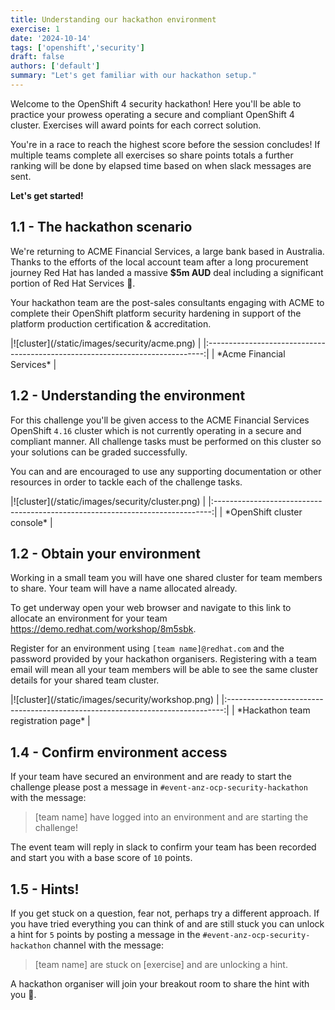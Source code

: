 ```yaml
---
title: Understanding our hackathon environment
exercise: 1
date: '2024-10-14'
tags: ['openshift','security']
draft: false
authors: ['default']
summary: "Let's get familiar with our hackathon setup."
---
```


Welcome to the OpenShift 4 security hackathon! Here you'll be able to practice your prowess operating a secure and compliant OpenShift 4 cluster. Exercises will award points for each correct solution. 

You're in a race to reach the highest score before the session concludes! If multiple teams complete all exercises so share points totals a further ranking will be done by elapsed time based on when slack messages are sent.

 
**Let's get started!**


## 1.1 - The hackathon scenario

We're returning to ACME Financial Services, a large bank based in Australia. Thanks to the efforts of the local account team after a long procurement journey Red Hat has landed a massive **$5m AUD** deal including a significant portion of Red Hat Services 🚀.

Your hackathon team are the post-sales consultants engaging with ACME to complete their OpenShift platform security hardening in support of the platform production certification & accreditation.

<Zoom>
|![cluster](/static/images/security/acme.png)                                   | 
|:-----------------------------------------------------------------------------:|
| *Acme Financial Services*                                                     |
</Zoom>


## 1.2 - Understanding the environment

For this challenge you'll be given access to the ACME Financial Services OpenShift `4.16` cluster which is not currently operating in a secure and compliant manner. All challenge tasks must be performed on this cluster so your solutions can be graded successfully.

You can and are encouraged to use any supporting documentation or other resources in order to tackle each of the challenge tasks.

<Zoom>
|![cluster](/static/images/security/cluster.png)                                | 
|:-----------------------------------------------------------------------------:|
| *OpenShift cluster console*                                                   |
</Zoom>


## 1.2 - Obtain your environment

Working in a small team you will have one shared cluster for team members to share. Your team will have a name allocated already.

To get underway open your web browser and navigate to this link to allocate an environment for your team https://demo.redhat.com/workshop/8m5sbk.

Register for an environment using `[team name]@redhat.com` and the password provided by your hackathon organisers. Registering with a team email will mean all your team members will be able to see the same cluster details for your shared team cluster.

<Zoom>
|![cluster](/static/images/security/workshop.png)                               | 
|:-----------------------------------------------------------------------------:|
| *Hackathon team registration page*                                            |
</Zoom>


## 1.4 - Confirm environment access

If your team have secured an environment and are ready to start the challenge please post a message in `#event-anz-ocp-security-hackathon` with the message:

> [team name] have logged into an environment and are starting the challenge!

The event team will reply in slack to confirm your team has been recorded and start you with a base score of `10` points.


## 1.5 - Hints!

If you get stuck on a question, fear not, perhaps try a different approach. If you have tried everything you can think of and are still stuck you can unlock a hint for `5` points by posting a message in the `#event-anz-ocp-security-hackathon` channel with the message:

> [team name] are stuck on [exercise] and are unlocking a hint.

A hackathon organiser will join your breakout room to share the hint with you 🤫.

